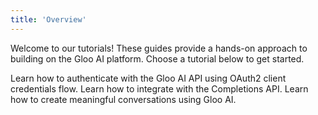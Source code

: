 ```yaml
---
title: 'Overview'
---
```


Welcome to our tutorials! These guides provide a hands-on approach to building on the Gloo AI platform. Choose a tutorial below to get started.

<CardGroup>
  <Card
    title="Authentication with Gloo AI"
    href="/tutorials/authentication"
    icon="shield-halved"
  >
    Learn how to authenticate with the Gloo AI API using OAuth2 client credentials flow.
  </Card>
  <Card
    title="Using the Completions API"
    href="/tutorials/completions"
    icon="keyboard"
  >
    Learn how to integrate with the Completions API.
  </Card>
  <Card
    title="Building Interactive Chat"
    href="/tutorials/chat"
    icon="comments"
  >
    Learn how to create meaningful conversations using Gloo AI.
  </Card>
</CardGroup>